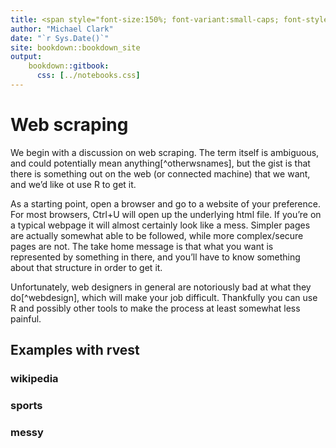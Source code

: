 ```yaml
--- 
title: <span style="font-size:150%; font-variant:small-caps; font-style:italic; color:#1e90ff">webR</span>
author: "Michael Clark"
date: "`r Sys.Date()`"
site: bookdown::bookdown_site
output: 
    bookdown::gitbook:
      css: [../notebooks.css]
---
```


# Web scraping


We begin with a discussion on <span class="emph">web scraping</span>. The term itself is ambiguous, and could potentially mean anything[^otherwsnames], but the gist is that there is something out on the web (or connected machine) that we want, and we'd like ot use R to get it.


As a starting point, open a browser and go to a website of your preference. For most browsers, Ctrl+U will open up the underlying html file.  If you're on a typical webpage it will almost certainly look like a mess.  Simpler pages are actually somewhat able to be followed, while more complex/secure pages are not.  The take home message is that what you want is represented by something in there, and you'll have to know something about that structure in order to get it.

Unfortunately, web designers in general are notoriously bad at what they do[^webdesign], which will make your job difficult.  Thankfully you can use R and possibly other tools to make the process at least somewhat less painful.

## Examples with rvest

### wikipedia
### sports
### messy
